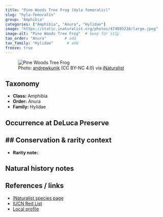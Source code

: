 ```yaml
---
title: "Pine Woods Tree Frog (Hyla femoralis)"
slug: "hyla-femoralis"
group: "Amphibia"
categories: ["Amphibia", "Anura", "Hylidae"]
image: "https://static.inaturalist.org/photos/474895230/large.jpeg"        # keep for thumbnails
image-alt: "Pine Woods Tree Frog"  # keep for a11y
tax_order: "Anura"        # add
tax_family: "Hylidae"      # add
freeze: true
---
```


<figure class="species-figure">
  <img src="https://static.inaturalist.org/photos/474895230/large.jpeg" alt="Pine Woods Tree Frog" class="species-photo" />
  <figcaption class="photo-credit">Photo: <a href="https://www.inaturalist.org/people/andrewkunik">andrewkunik</a> (CC BY-NC 4.0) via <a href="https://www.inaturalist.org/observations/264463802">iNaturalist</a></figcaption>
</figure>

## Taxonomy
- **Class:** Amphibia
- **Order:** Anura
- **Family:** Hylidae

## Occurrence at DeLuca Preserve


## Conservation & rarity context
- 
- **Rarity note:** 

## Natural history notes


## References / links
- [iNaturalist species page](https://www.inaturalist.org/taxa/23872-Hyla-femoralis)
- [IUCN Red List](NA)
- [Local profile](NA)
